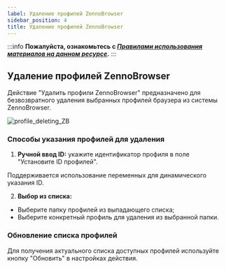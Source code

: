 ```yaml
---
label: Удаление профилей ZennoBrowser
sidebar_position: 4
title: Удаление профилей ZennoBrowser
---
```


:::info **Пожалуйста, ознакомьтесь с [*Правилами использования материалов на данном ресурсе*](../Disclaimer).**
:::  

## **Удаление профилей ZennoBrowser**

Действие "Удалить профили ZennoBrowser" предназначено для безвозвратного удаления выбранных профилей браузера из системы ZennoBrowser.

![profile_deleting_ZB](..\zp_integr\assets\profile_deleting_ZB\profile_deleting_ZB.png)

### **Способы указания профилей для удаления**

 1. **Ручной ввод ID:** укажите идентификатор профиля в поле "Установите ID профилей".

Поддерживается использование переменных для динамического указания ID.

 2. **Выбор из списка:**
 - Выберите папку профилей из выпадающего списка;
 - Выберите конкретный профиль для удаления из выбранной папки.

### **Обновление списка профилей**

Для получения актуального списка доступных профилей используйте кнопку "Обновить" в настройках действия.